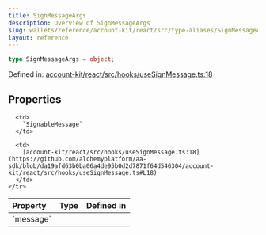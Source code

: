 ```yaml
---
title: SignMessageArgs
description: Overview of SignMessageArgs
slug: wallets/reference/account-kit/react/src/type-aliases/SignMessageArgs
layout: reference
---
```


```ts
type SignMessageArgs = object;
```

Defined in: [account-kit/react/src/hooks/useSignMessage.ts:18](https://github.com/alchemyplatform/aa-sdk/blob/da19afd63b0ba06a4de95b0d2d7871f64d546304/account-kit/react/src/hooks/useSignMessage.ts#L18)

## Properties

<table>
  <thead>
    <tr>
      <th align="left">Property</th>
      <th align="left">Type</th>
      <th align="left">Defined in</th>
    </tr>
  </thead>

  <tbody>
    <tr>
      <td>
        <a id="message" /> `message`
      </td>

      <td>
        `SignableMessage`
      </td>

      <td>
        [account-kit/react/src/hooks/useSignMessage.ts:18](https://github.com/alchemyplatform/aa-sdk/blob/da19afd63b0ba06a4de95b0d2d7871f64d546304/account-kit/react/src/hooks/useSignMessage.ts#L18)
      </td>
    </tr>

  </tbody>
</table>
